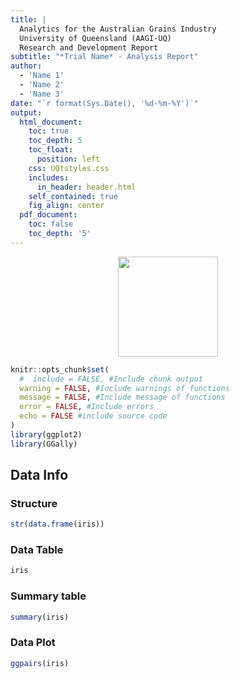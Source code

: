 ```yaml
---
title: |
  Analytics for the Australian Grains Industry  
  University of Queensland (AAGI-UQ)  
  Research and Development Report
subtitle: "*Trial Name* - Analysis Report"
author: 
  - 'Name 1'
  - 'Name 2'
  - 'Name 3'
date: "`r format(Sys.Date(), '%d-%m-%Y')`"
output:
  html_document:
    toc: true
    toc_depth: 5
    toc_float:
      position: left
    css: UQtstyles.css
    includes: 
      in_header: header.html
    self_contained: true
    fig_align: center
  pdf_document:
    toc: false
    toc_depth: '5'
---
```

<div style="text-align: center; margin-bottom: 10px;">
  <img src="images/Partners.png" style="height: 160px;" />
</div>
```r
knitr::opts_chunk$set(
  #  include = FALSE, #Include chunk output
  warning = FALSE, #Include warnings of functions
  message = FALSE, #Include message of functions
  error = FALSE, #Include errors
  echo = FALSE #include source code
)
library(ggplot2)
library(GGally)
```

## Data Info {.tabset .tabset-pills}

### Structure

```r
str(data.frame(iris))
```

### Data Table

```r
iris
```

### Summary table

```r
summary(iris)
```

### Data Plot

```r
ggpairs(iris)
```

